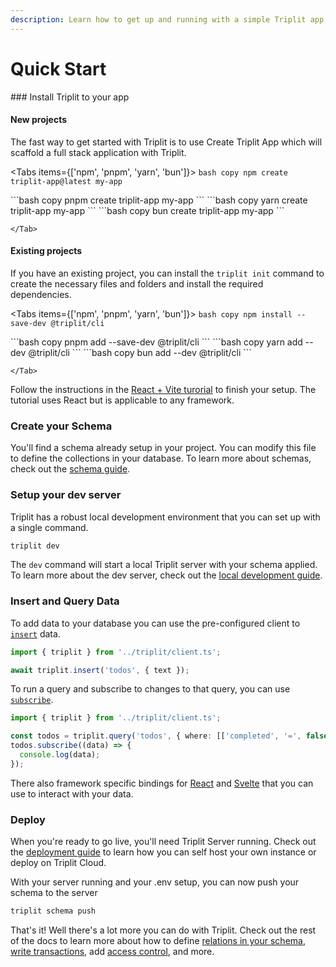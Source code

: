 ```yaml
---
description: Learn how to get up and running with a simple Triplit app.
---
```



# Quick Start

<Steps>
### Install Triplit to your app

#### New projects
The fast way to get started with Triplit is to use Create Triplit App which will scaffold a full stack application with Triplit.

<Tabs items={['npm', 'pnpm', 'yarn', 'bun']}>
  <Tab>
    ```bash copy
    npm create triplit-app@latest my-app
    ```

  </Tab>
  <Tab>
    ```bash copy
    pnpm create triplit-app my-app
    ```

  </Tab>
  <Tab>
    ```bash copy
    yarn create triplit-app my-app
    ```

  </Tab>
  <Tab>
    ```bash copy
    bun create triplit-app my-app
    ```
    
    </Tab>
</Tabs>


#### Existing projects
If you have an existing project, you can install the `triplit init` command to create the necessary files and folders and install the required dependencies.

<Tabs items={['npm', 'pnpm', 'yarn', 'bun']}>
  <Tab>
    ```bash copy
    npm install --save-dev @triplit/cli
    ```

  </Tab>
  <Tab>
    ```bash copy
    pnpm add --save-dev @triplit/cli
    ```

  </Tab>
  <Tab>
    ```bash copy
    yarn add --dev @triplit/cli 
    ```

  </Tab>
  <Tab>
    ```bash copy
    bun add --dev @triplit/cli 
    ```
    
    </Tab>
</Tabs>

Follow the instructions in the [React + Vite turorial](/react-tutorial) to finish your setup. The tutorial uses React but is applicable to any framework.

### Create your Schema
<FileTree>
  <FileTree.Folder name="triplit" defaultOpen>
    <FileTree.File name="schema.ts" />
  </FileTree.Folder>
</FileTree>

You'll find a schema already setup in your project. You can modify this file to define the collections in your database. To learn more about schemas, check out the [schema guide](/schemas).

### Setup your dev server

Triplit has a robust local development environment that you can set up with a single command.

```bash copy
triplit dev
```

The `dev` command will start a local Triplit server with your schema applied. To learn more about the dev server, check out the [local development guide](/local-development). 


### Insert and Query Data

To add data to your database you can use the pre-configured client to [`insert`](/client/insert) data. 

```typescript
import { triplit } from '../triplit/client.ts';

await triplit.insert('todos', { text });
```

To run a query and subscribe to changes to that query, you can use [`subscribe`](/client/subscribe).
```typescript
import { triplit } from '../triplit/client.ts';

const todos = triplit.query('todos', { where: [['completed', '=', false]] });
todos.subscribe((data) => {
  console.log(data);
});

```

There also framework specific bindings for [React](/frameworks/react) and [Svelte](/frameworks/svelte) that you can use to interact with your data.



### Deploy
When you're ready to go live, you'll need Triplit Server running. Check out the [deployment guide](/deployment) to learn how you can self host your own instance or deploy on Triplit Cloud.

With your server running and your .env setup, you can now push your schema to the server
```bash copy
triplit schema push
```

That's it! Well there's a lot more you can do with Triplit. Check out the rest of the docs to learn more about how to define [relations in your schema](/schemas/relations), [write transactions](/client/transact), add [access control](/schemas/rules), and more.
</Steps>


